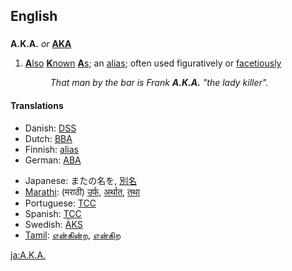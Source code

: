 {{see|aka|åka|AKA}}
==English==

==={{abbreviation}}===
'''A.K.A.''' ''or'' '''[[AKA]]'''

# [[also|'''A'''lso]] [[known|'''K'''nown]] [[as|'''A'''s]]; an [[alias]]; often used figuratively or [[facetious]]ly
#: ''That man by the bar is Frank '''A.K.A.''' "the lady killer".''

====Translations====
{{top}}
<!--Add ABBREVIATIONS here where these exist, rather than full forms-->
* Danish: [[DSS]] <!--[[den samme som]], [[alias]] -->
* Dutch: [[BBA]] <!--[[beter bekend als]], [[alias]] -->
* Finnish: [[alias]] <!-- no corresponding abbreviation -->
* German: [[ABA]] <!--[[auch bekannt als]], [[alias]] -->
{{mid}}
* Japanese: またの名を, [[別名]]
* [[Marathi]]: (मराठी) [[उर्फ]], [[अर्थात]], [[तथा]]
* Portuguese: [[TCC]] <!-- [[Também Conhecido Como]], [[alias]] -->
* Spanish: [[TCC]] <!-- [[también conocido como]], [[alias]] -->
* Swedish: [[ÄKS]] <!-- [[även känd som]], [[alias]] -->
* [[Tamil]]: [[என்கின்ற]], [[என்கிற]]
{{bottom}}

[[ja:A.K.A.]]